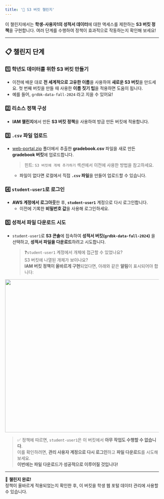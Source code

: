 ```yaml
---
title: '🎯 S3 버킷 챌린지'
---
```


이 챌린지에서는 **학생-사용자1의 성적서 데이터**에 대한 액세스를 제한하는 **S3 버킷 정책**을 구현합니다. 여러 단계를 수행하여 정책이 효과적으로 작동하는지 확인해 보세요!

---

## 📋 챌린지 단계

### 1️⃣ 학년도 데이터를 위한 S3 버킷 만들기
- 이전에 배운 대로 **전 세계적으로 고유한 이름**을 사용하여 **새로운 S3 버킷**을 만드세요. 첫 번째 버킷을 만들 때 사용한 **이름 짓기 팁**을 적용하면 도움이 됩니다.
- 예를 들어, `grdbk-data-fall-2024` 라고 지을 수 있어요!

### 2️⃣ 리소스 정책 구성
- **IAM 챌린지**에서 만든 **S3 버킷 정책**을 사용하여 방금 만든 버킷에 적용합니다.

### 3️⃣ `.csv` 파일 업로드
- [web-portal.zip](https://github.com/user-attachments/files/17110325/web-portal.zip)
  폴더에서 추출한 **gradebook.csv** 파일을 새로 만든 **gradebook 버킷**에 업로드합니다.
  > 힌트: `S3 버킷에 개체 추가하기` 섹션에서 이전에 사용한 방법을 참고하세요.
    - 파일이 없다면 로컬에서 직접 **`.csv` 파일**을 만들어 업로드할 수 있습니다.

### 4️⃣ `student-user1`로 로그인
- **AWS 계정에서 로그아웃**한 후, **`student-user1`** 계정으로 다시 로그인합니다.
    - 이전에 기록한 **비밀번호 값**을 사용해 로그인하세요.

### 5️⃣ 성적서 파일 다운로드 시도
- `student-user1`로 **S3 콘솔**에 접속하여 **성적서 버킷(`grdbk-data-fall-2024`)** 을 선택하고, **성적서 파일을 다운로드**하려고 시도합니다.

    > ❓`student-user1` 계정에서 개체에 접근할 수 있었나요?  
     S3 버킷에 나열된 개체가 보이나요?  
    **IAM 버킷 정책이 올바르게 구현**되었다면, 아래와 같은 **알림**이 표시되어야 합니다:

<img src="https://github.com/user-attachments/assets/b4f835fe-e34a-4717-82ea-260bb27814a1" width="600" height="500"/>

> ✅ 정책에 따르면, `student-user1`은 이 버킷에서 **아무 작업도 수행할 수 없습니다**.  
> 이를 확인하려면, **관리 사용자 계정으로 다시 로그인**하고 **파일 다운로드**를 시도해 보세요.  
> **이번에는 파일 다운로드가 성공적으로 이루어질 것입니다!**

---

🎉 **챌린지 완료!**  
정책이 올바르게 적용되었는지 확인한 후, 이 버킷을 학생 웹 포털 데이터 관리에 사용할 수 있습니다.
